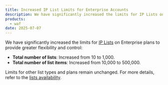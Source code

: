 ```yaml
---
title: Increased IP List Limits for Enterprise Accounts
description: We have significantly increased the limits for IP Lists on Enterprise plans to provide greater flexibility and control.
products:
  - waf
date: 2025-07-07
---
```


We have significantly increased the limits for [IP Lists](/waf/tools/lists/) on Enterprise plans to provide greater flexibility and control:

- **Total number of lists**: Increased from 10 to 1,000.
- **Total number of list items**: Increased from 10,000 to 500,000.

Limits for other list types and plans remain unchanged. For more details, refer to the [lists availability](/waf/tools/lists/#availability).
